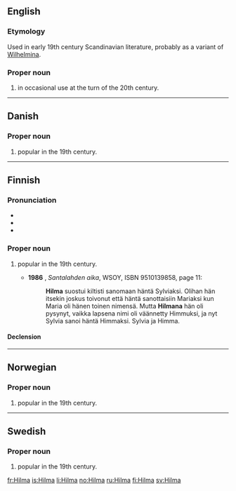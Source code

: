 ==English==

===Etymology===
Used in early 19th century Scandinavian literature, probably as a variant of [[Wilhelmina]].

===Proper noun===
{{en-proper noun}}

# {{given name|female|from=Germanic}} in occasional use at the turn of the 20th century.

----

==Danish==

===Proper noun===
{{head|da|proper noun}}

# {{given name|female|lang=da}} popular in the 19th century.

----

==Finnish==

===Pronunciation===
* {{IPA|lang=fi|[ˈhilmɑ]}}
* {{rhymes|ilmɑ|lang=fi}}
* {{hyphenation|Hil|ma|lang=fi}}

===Proper noun===
{{fi-proper noun}}

# {{given name|female|lang=fi}} popular in the 19th century.
#* '''1986''' {{w|Eila Pennanen}}, ''Santalahden aika'', WSOY, ISBN 9510139858, page 11:
#*: '''Hilma''' suostui kiltisti sanomaan häntä Sylviaksi. Olihan hän itsekin joskus toivonut että häntä sanottaisiin Mariaksi kun Maria oli hänen toinen nimensä. Mutta '''Hilmana''' hän oli pysynyt, vaikka lapsena nimi oli väännetty Himmuksi, ja nyt Sylvia sanoi häntä Himmaksi. Sylvia ja Himma.

====Declension====
{{fi-decl-kala|Hilm|||a}}

----

==Norwegian==

===Proper noun===
{{head|no|proper noun}}

# {{given name|female|lang=no}} popular in the 19th century.

----

==Swedish==

===Proper noun===
{{head|sv|proper noun}}

# {{given name|female|lang=sv}} popular in the 19th century.

[[fr:Hilma]]
[[is:Hilma]]
[[li:Hilma]]
[[no:Hilma]]
[[ru:Hilma]]
[[fi:Hilma]]
[[sv:Hilma]]